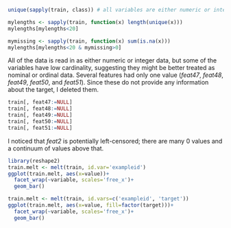
```r
unique(sapply(train, class)) # all variables are either numeric or integer

mylengths <- sapply(train, function(x) length(unique(x)))
mylengths[mylengths<20]

mymissing <- sapply(train, function(x) sum(is.na(x)))
mylengths[mylengths<20 & mymissing>0]
```

All of the data is read in as either numeric or integer data, but some of the variables have low cardinality, suggesting they might be better treated as nominal or ordinal data. Several features had only one value (*feat47*, *feat48*, *feat49*, *feat50*, and *feat51*). Since these do not provide any information about the target, I deleted them. 

```r
train[, feat47:=NULL]
train[, feat48:=NULL]
train[, feat49:=NULL]
train[, feat50:=NULL]
train[, feat51:=NULL]
```

I noticed that *feat2* is potentially left-censored; there are many 0 values and a continuum of values above that.

```r
library(reshape2)
train.melt <- melt(train, id.var='exampleid') 
ggplot(train.melt, aes(x=value))+
  facet_wrap(~variable, scales='free_x')+
  geom_bar()

train.melt <- melt(train, id.vars=c('exampleid', 'target')) 
ggplot(train.melt, aes(x=value, fill=factor(target)))+
  facet_wrap(~variable, scales='free_x')+
  geom_bar()
```


